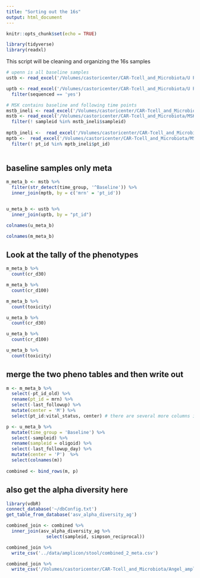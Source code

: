 ```yaml
---
title: "Sorting out the 16s"
output: html_document
---
```


```r
knitr::opts_chunk$set(echo = TRUE)
```

```r
library(tidyverse)
library(readxl)
```

This script will be cleaning and organizing the 16s samples 

```r
# upenn is all baseline samples 
ustb <- read_excel('/Volumes/castoricenter/CAR-Tcell_and_Microbiota/U Penn/samples/sample_mapping_UPenn.xlsx') 

uptb <- read_excel('/Volumes/castoricenter/CAR-Tcell_and_Microbiota/U Penn/patients/upenn_essential_data_v3.xlsx', sheet = 3) %>% 
  filter(sequenced == 'yes')
```

```r
# MSK contains baseline and following time points
mstb_ineli <- read_excel('/Volumes/castoricenter/CAR-Tcell_and_Microbiota/MSK/samples/sample_table_msk.xlsx', sheet = 2)
mstb <- read_excel('/Volumes/castoricenter/CAR-Tcell_and_Microbiota/MSK/samples/sample_table_msk.xlsx', sheet = 1) %>% 
  filter(! sampleid %in% mstb_ineli$sampleid)
 
mptb_ineli <-  read_excel('/Volumes/castoricenter/CAR-Tcell_and_Microbiota/MSK/patients/msk_essential_data_v4.xlsx', sheet = 2)
mptb <-  read_excel('/Volumes/castoricenter/CAR-Tcell_and_Microbiota/MSK/patients/msk_essential_data_v4.xlsx', sheet = 1) %>% 
  filter(! pt_id %in% mptb_ineli$pt_id)
  
```

## baseline samples only meta

```r
m_meta_b <- mstb %>% 
  filter(str_detect(time_group, '^Baseline')) %>% 
  inner_join(mptb, by = c('mrn' = 'pt_id'))


u_meta_b <- ustb %>% 
  inner_join(uptb, by = "pt_id")

colnames(u_meta_b)
```


```r
colnames(m_meta_b)
```

## Look at the tally of the phenotypes 

```r
m_meta_b %>% 
  count(cr_d30)

m_meta_b %>% 
  count(cr_d100)

m_meta_b %>% 
  count(toxicity)
```
```r
u_meta_b %>% 
  count(cr_d30)

u_meta_b %>% 
  count(cr_d100)

u_meta_b %>% 
  count(toxicity)
```
## merge the two pheno tables and then write out

```r
m <- m_meta_b %>% 
  select(-pt_id_old) %>% 
  rename(pt_id = mrn) %>% 
  select(-last_followup) %>% 
  mutate(center = 'M') %>% 
  select(pt_id:vital_status, center) # there are several more columns in the msk table now 

p <- u_meta_b %>%   
  mutate(time_group = 'Baseline') %>% 
  select(-sampleid) %>% 
  rename(sampleid = oligoid) %>% 
  select(-last_followup_day) %>% 
  mutate(center = 'P')  %>% 
  select(colnames(m))  
  
combined <- bind_rows(m, p)
```

## also get the alpha diversity here 

```r
library(vdbR)
connect_database('~/dbConfig.txt')
get_table_from_database('asv_alpha_diversity_ag')

combined_join <- combined %>% 
  inner_join(asv_alpha_diversity_ag %>% 
               select(sampleid, simpson_reciprocal))

combined_join %>% 
  write_csv('../data/amplicon/stool/combined_2_meta.csv')

combined_join %>% 
  write_csv('/Volumes/castoricenter/CAR-Tcell_and_Microbiota/Angel_amplicon/16s_data_pheno_comprehensive.csv')
```

